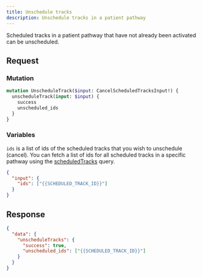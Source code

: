 ```yaml
---
title: Unschedule tracks
description: Unschedule tracks in a patient pathway
---
```


Scheduled tracks in a patient pathway that have not already been activated can be unscheduled.

## Request

### Mutation

```graphql
mutation UnscheduleTrack($input: CancelScheduledTracksInput!) {
  unscheduleTrack(input: $input) {
    success
    unscheduled_ids
  }
}
```

### Variables

`ids` is a list of ids of the scheduled tracks that you wish to unschedule (cancel). You can fetch a list of ids for all scheduled tracks in a specific pathway using the [scheduledTracks](/awell-orchestration/api-reference/queries/get-scheduled-tracks) query.

```json
{
  "input": {
    "ids": ["{{SCHEDULED_TRACK_ID}}"]
  }
}
```

## Response

```json
{
  "data": {
    "unscheduleTracks": {
      "success": true,
      "unscheduled_ids": ["{{SCHEDULED_TRACK_ID}}"]
    }
  }
}
```
